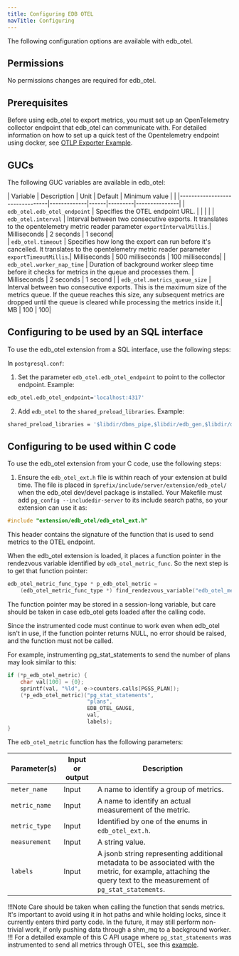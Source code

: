 ```yaml
---
title: Configuring EDB OTEL
navTitle: Configuring
---
```


The following configuration options are available with edb_otel.

## Permissions

No permissions changes are required for edb_otel.

## Prerequisites

Before using edb_otel to export metrics, you must set up an OpenTelemetry collector endpoint that edb_otel can communicate with.  For detailed information on how to set up a quick test of the Opentelemetry endpoint using docker, see [OTLP Exporter Example](https://github.com/open-telemetry/opentelemetry-cpp/tree/main/examples/otlp).

## GUCs

The following GUC variables are available in edb_otel:

| Variable                       | Description | Unit | Default | Minimum value |                                                                                                                                                                                                                                                |
|--------------------------------|-------------|------|---------|---------------|
| `edb_otel.edb_otel_endpoint`   | Specifies the OTEL endpoint URL. | | | |
| `edb_otel.interval`            | Interval between two consecutive exports. It translates to the opentelemetry metric reader parameter `exportIntervalMillis`.| Milliseconds | 2 seconds | 1 second|  
| `edb_otel.timeout`             | Specifies how long the export can run before it's cancelled. It translates to the opentelemetry metric reader parameter `exportTimeoutMillis`.| Milliseconds | 500 milliseconds | 100 milliseconds|
| `edb_otel.worker_nap_time`     | Duration of background worker sleep time before it checks for metrics in the queue and processes them. | Milliseconds | 2 seconds | 1 second |
| `edb_otel.metrics_queue_size`  | Interval between two consecutive exports. This is the maximum size of the metrics queue. If the queue reaches this size, any subsequent metrics are dropped until the queue is cleared while processing the metrics inside it.| MB | 100 | 100|

## Configuring to be used by an SQL interface

To use the edb_otel extension from a SQL interface, use the following steps:

In `postgresql.conf`:

1. Set the parameter `edb_otel.edb_otel_endpoint` to point to the collector endpoint.  Example: 
```bash
edb_otel.edb_otel_endpoint='localhost:4317'
```
2. Add `edb_otel` to the `shared_preload_libraries`. Example: 
```bash
shared_preload_libraries = '$libdir/dbms_pipe,$libdir/edb_gen,$libdir/dbms_aq,$libdir/edb_otel'
```
## Configuring to be used within C code

To use the edb_otel extension from your C code, use the following steps:

1. Ensure the `edb_otel_ext.h` file is within reach of your extension at build time. The file is placed in `$prefix/include/server/extension/edb_otel/` when the edb_otel dev/devel package is installed. Your Makefile must add `pg_config --includedir-server` to its include search paths, so your extension can use it as:
```C
#include "extension/edb_otel/edb_otel_ext.h"
```
This header contains the signature of the function that is used to send metrics to the OTEL endpoint.

When the edb_otel extension is loaded, it places a function pointer in the rendezvous variable identified by `edb_otel_metric_func`. So the next step is to get that function pointer:
```C
edb_otel_metric_func_type * p_edb_otel_metric =
    (edb_otel_metric_func_type *) find_rendezvous_variable("edb_otel_metric_func");
```
The function pointer may be stored in a session-long variable, but care should be taken in case edb_otel gets loaded after the calling code.

Since the instrumented code must continue to work even when edb_otel isn't in use, if the function pointer returns NULL, no error should be raised, and the function must not be called.

For example, instrumenting pg_stat_statements to send the number of plans may look similar to this:

```C
if (*p_edb_otel_metric) {
    char val[100] = {0};
    sprintf(val, "%ld", e->counters.calls[PGSS_PLAN]);
    (*p_edb_otel_metric)("pg_stat_statements",
                         "plans",
                         EDB_OTEL_GAUGE,
                         val,
                         labels);
}
```

The `edb_otel_metric` function has the following parameters:

| Parameter(s)       | Input or output | Description                                                                                                                                                                       |
|--------------------|-----------------|-----------------------------------------------------------------------------------------------------------------------------------------------------------------------------------|
| `meter_name`       | Input           | A name to identify a group of metrics. |
| `metric_name`      | Input           | A name to identify an actual measurement of the metric. |  
| `metric_type`      | Input           | Identified by one of the enums in `edb_otel_ext.h`.|
| `measurement`      | Input           | A string value.|
| `labels`           | Input           | A jsonb string representing additional metadata to be associated with the metric, for example, attaching the query text to the measurement of `pg_stat_statements`.|

!!!Note
Care should be taken when calling the function that sends metrics. It's important to avoid using it in hot paths and while holding locks, since it currently enters third party code.  In the future, it may still perform non-trivial work, if only pushing data through a shm_mq to a background worker.
!!!
For a detailed example of this C API usage where `pg_stat_statements` was instrumented to send all metrics through OTEL, see this [example](https://github.com/EnterpriseDB/opentelemetry-work/blob/arthur/pg17/contrib/pg_stat_statements/pg_stat_statements.c).